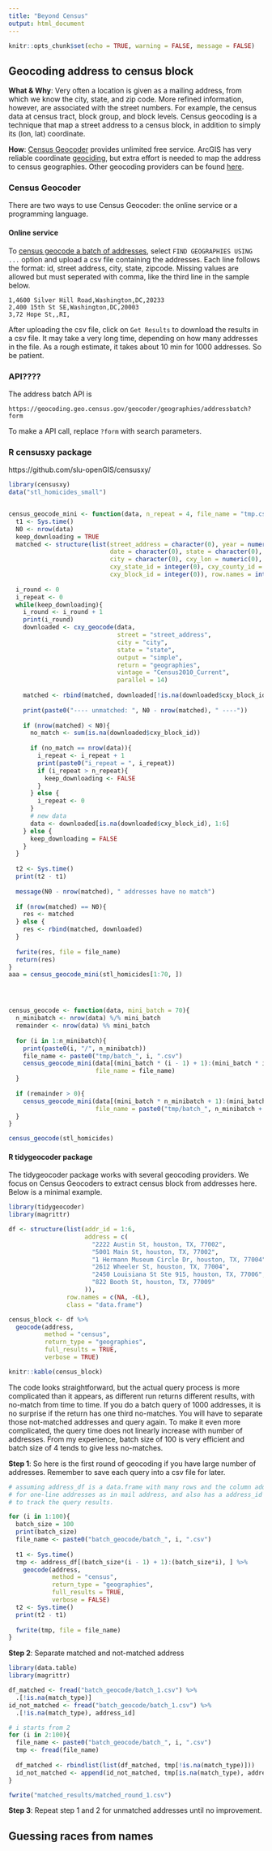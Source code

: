 ```yaml
---
title: "Beyond Census"
output: html_document
---
```


```r
knitr::opts_chunk$set(echo = TRUE, warning = FALSE, message = FALSE)
```

## Geocoding address to census block
**What & Why**: Very often a location is given as a mailing address, from which we know the city, state, and zip code. More refined information, however, are associated with the street numbers. For example, the census data at census tract, block group, and block levels. Census geocoding is a technique that map a street address to a census block, in addition to simply its (lon, lat) coordinate.

**How**: [Census Geocoder](https://geocoding.geo.census.gov/geocoder/geographies/addressbatch?form) provides unlimited free service. ArcGIS has very reliable coordinate [geociding](https://developers.arcgis.com/documentation/mapping-apis-and-services/search/services/geocoding-service/), but extra effort is needed to map the address to census geographies. Other geocoding providers can be found [here](https://dlab.berkeley.edu/blog/address-geocoding-options-uc-berkeley-community).

### Census Geocoder
There are two ways to use Census Geocoder: the online service or a programming language.

#### Online service
To [census geocode a batch of addresses](https://geocoding.geo.census.gov/geocoder/geographies/addressbatch?form), select `FIND GEOGRAPHIES USING ...` option and upload a csv file containing the addresses. Each line follows the format: id, street address, city, state, zipcode. Missing values are allowed but must seperated with comma, like the third line in the sample below.

```
1,4600 Silver Hill Road,Washington,DC,20233
2,400 15th St SE,Washington,DC,20003
3,72 Hope St,,RI,
```

After uploading the csv file, click on `Get Results` to download the results in a csv file. It may take a very long time, depending on how many addresses in the file. As a rough estimate, it takes about 10 min for 1000 addresses. So be patient.


### API????
The address batch API is 
```
https://geocoding.geo.census.gov/geocoder/geographies/addressbatch?form
```
To make a API call, replace `?form` with search parameters.


### R censusxy package
https://github.com/slu-openGIS/censusxy/


```r
library(censusxy)
data("stl_homicides_small")


census_geocode_mini <- function(data, n_repeat = 4, file_name = "tmp.csv"){
  t1 <- Sys.time()
  N0 <- nrow(data)
  keep_downloading = TRUE
  matched <- structure(list(street_address = character(0), year = numeric(0), 
                            date = character(0), state = character(0), postal_code = logical(0), 
                            city = character(0), cxy_lon = numeric(0), cxy_lat = numeric(0), 
                            cxy_state_id = integer(0), cxy_county_id = integer(0), cxy_tract_id = integer(0), 
                            cxy_block_id = integer(0)), row.names = integer(0), class = "data.frame")
  
  i_round <- 0
  i_repeat <- 0
  while(keep_downloading){
    i_round <- i_round + 1
    print(i_round)
    downloaded <- cxy_geocode(data,
                              street = "street_address", 
                              city = "city", 
                              state = "state", 
                              output = "simple", 
                              return = "geographies", 
                              vintage = "Census2010_Current", 
                              parallel = 14)
    
    matched <- rbind(matched, downloaded[!is.na(downloaded$cxy_block_id), ])
    
    print(paste0("---- unmatched: ", N0 - nrow(matched), " ----"))
    
    if (nrow(matched) < N0){
      no_match <- sum(is.na(downloaded$cxy_block_id))
      
      if (no_match == nrow(data)){
        i_repeat <- i_repeat + 1
        print(paste0("i_repeat = ", i_repeat))
        if (i_repeat > n_repeat){
          keep_downloading <- FALSE
        }
      } else {
        i_repeat <- 0
      }
      # new data
      data <- downloaded[is.na(downloaded$cxy_block_id), 1:6]
    } else {
      keep_downloading = FALSE
    }
  }
  
  t2 <- Sys.time()
  print(t2 - t1)
  
  message(N0 - nrow(matched), " addresses have no match")
  
  if (nrow(matched) == N0){
    res <- matched
  } else {
    res <- rbind(matched, downloaded)
  }
  
  fwrite(res, file = file_name)
  return(res)
}
aaa = census_geocode_mini(stl_homicides[1:70, ])




census_geocode <- function(data, mini_batch = 70){
  n_minibatch <- nrow(data) %/% mini_batch
  remainder <- nrow(data) %% mini_batch
  
  for (i in 1:n_minibatch){
    print(paste0(i, "/", n_minibatch))
    file_name <- paste0("tmp/batch_", i, ".csv")
    census_geocode_mini(data[(mini_batch * (i - 1) + 1):(mini_batch * i), ], 
                        file_name = file_name)
  }
  
  if (remainder > 0){
    census_geocode_mini(data[(mini_batch * n_minibatch + 1):(mini_batch * n_minibatch + remainder), ],
                        file_name = paste0("tmp/batch_", n_minibatch + 1, ".csv"))
  }
}

census_geocode(stl_homicides)


```



#### R tidygeocoder package
The tidygeocoder package works with several geocoding providers. We focus on Census Geocoders to extract census block from addresses here. Below is a minimal example.

```r
library(tidygeocoder)
library(magrittr)

df <- structure(list(addr_id = 1:6,
                     address = c(
                       "2222 Austin St, houston, TX, 77002",
                       "5001 Main St, houston, TX, 77002",
                       "1 Hermann Museum Circle Dr, houston, TX, 77004",
                       "2612 Wheeler St, houston, TX, 77004",
                       "2450 Louisiana St Ste 915, houston, TX, 77006",
                       "822 Booth St, houston, TX, 77009"
                     )),
                row.names = c(NA, -6L),
                class = "data.frame")

census_block <- df %>%
  geocode(address,
          method = "census",
          return_type = "geographies",
          full_results = TRUE,
          verbose = TRUE)

knitr::kable(census_block)
```

The code looks straightforward, but the actual query process is more complicated than it appears, as different run returns different results, with no-match from time to time. If you do a batch query of 1000 addresses, it is no surprise if the return has one third no-matches. You will have to separate those not-matched addresses and query again. To make it even more complicated, the query time does not linearly increase with number of addresses. From my experience, batch size of 100 is very efficient and batch size of 4 tends to give less no-matches. 

**Step 1**: So here is the first round of geocoding if you have large number of addresses. Remember to save each query into a csv file for later.

```r
# assuming address_df is a data.frame with many rows and the column address is 
# for one-line addresses as in mail address, and also has a address_id column
# to track the query results.

for (i in 1:100){
  batch_size = 100
  print(batch_size)
  file_name <- paste0("batch_geocode/batch_", i, ".csv")
  
  t1 <- Sys.time()
  tmp <- address_df[(batch_size*(i - 1) + 1):(batch_size*i), ] %>%
    geocode(address,
            method = "census",
            return_type = "geographies",
            full_results = TRUE,
            verbose = FALSE)
  t2 <- Sys.time()
  print(t2 - t1)
  
  fwrite(tmp, file = file_name)
}
```

**Step 2**: Separate matched and not-matched address

```r
library(data.table)
library(magrittr)

df_matched <- fread("batch_geocode/batch_1.csv") %>%
  .[!is.na(match_type)]
id_not_matched <- fread("batch_geocode/batch_1.csv") %>%
  .[!is.na(match_type), address_id]

# i starts from 2
for (i in 2:100){
  file_name <- paste0("batch_geocode/batch_", i, ".csv")
  tmp <- fread(file_name)
  
  df_matched <- rbindlist(list(df_matched, tmp[!is.na(match_type)]))
  id_not_matched <- append(id_not_matched, tmp[is.na(match_type), address_id])
}

fwrite("matched_results/matched_round_1.csv")
```

**Step 3**: Repeat step 1 and 2 for unmatched addresses until no improvement.


## Guessing races from names